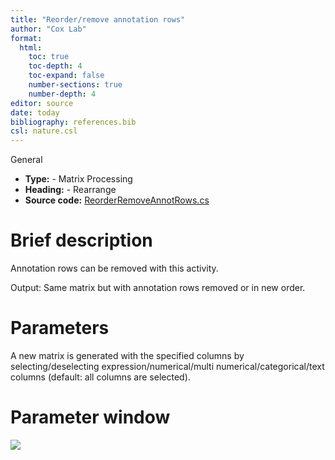 ```yaml
---
title: "Reorder/remove annotation rows"
author: "Cox Lab"
format: 
  html:
    toc: true
    toc-depth: 4
    toc-expand: false
    number-sections: true
    number-depth: 4
editor: source
date: today
bibliography: references.bib
csl: nature.csl
---
```


General

-   **Type:** - Matrix Processing
-   **Heading:** - Rearrange
-   **Source code:** [ReorderRemoveAnnotRows.cs](https://github.com/JurgenCox/perseus-plugins/blob/master/PerseusPluginLib/Rearrange/ReorderRemoveAnnotRows.cs)

# Brief description

Annotation rows can be removed with this activity.

Output: Same matrix but with annotation rows removed or in new order.

```{=html}
<!-- This comment and the line above it must be preserved when editing this file!
The recommended sections are these, but they may be changed on a case by case basis.
===== Detailed description =====
===== Parameters =====
===== Theoretical background =====
===== Examples =====
Make changes only below this line! -->
```
# Parameters

A new matrix is generated with the specified columns by selecting/deselecting expression/numerical/multi numerical/categorical/text columns (default: all columns are selected).

# Parameter window

![](images/rearrange-reorder_remove_columns-edited-01.png)

